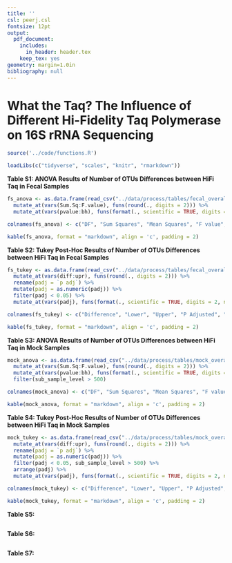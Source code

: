 ```yaml
---
title: ''
csl: peerj.csl
fontsize: 12pt
output:
  pdf_document:
    includes:
      in_header: header.tex
    keep_tex: yes
geometry: margin=1.0in
bibliography: null
---
```


# What the Taq? The Influence of Different Hi-Fidelity Taq Polymerase on 16S rRNA Sequencing

\vspace{10mm}

\begin{center}
Marc A Sze and Patrick D Schloss

\vspace{10mm}

Supplemental
\end{center}


\newpage

```r

source('../code/functions.R')

loadLibs(c("tidyverse", "scales", "knitr", "rmarkdown"))

```


**Table S1: ANOVA Results of Number of OTUs Differences between HiFi Taq in Fecal Samples**

```r

fs_anova <- as.data.frame(read_csv("../data/process/tables/fecal_overall_anova_results.csv")) %>% 
  mutate_at(vars(Sum.Sq:F.value), funs(round(., digits = 2))) %>% 
  mutate_at(vars(pvalue:bh), funs(format(., scientific = TRUE, digits = 2, nsmall = 2)))

colnames(fs_anova) <- c("DF", "Sum Squares", "Mean Squares", "F value", "P-value", "BH", "Cycle", "Sub-Sample Depth")

kable(fs_anova, format = "markdown", align = 'c', padding = 2)
```


\newpage


**Table S2: Tukey Post-Hoc Results of Number of OTUs Differences between HiFi Taq in Fecal Samples**

```r

fs_tukey <- as.data.frame(read_csv("../data/process/tables/fecal_overall_tukey_results.csv")) %>% 
  mutate_at(vars(diff:upr), funs(round(., digits = 2))) %>% 
  rename(padj = `p adj`) %>% 
  mutate(padj = as.numeric(padj)) %>% 
  filter(padj < 0.05) %>% 
  mutate_at(vars(padj), funs(format(., scientific = TRUE, digits = 2, nsmall = 2)))

colnames(fs_tukey) <- c("Difference", "Lower", "Upper", "P Adjusted", "Comparison", "Cycle", "Sub-Sample Depth")

kable(fs_tukey, format = "markdown", align = 'c', padding = 2)

```


\newpage


**Table S3: ANOVA Results of Number of OTUs Differences between HiFi Taq in Mock Samples**

```r

mock_anova <- as.data.frame(read_csv("../data/process/tables/mock_overall_anova_results.csv")) %>% 
  mutate_at(vars(Sum.Sq:F.value), funs(round(., digits = 2))) %>% 
  mutate_at(vars(pvalue:bh), funs(format(., scientific = TRUE, digits = 2, nsmall = 2))) %>% 
  filter(sub_sample_level > 500)

colnames(mock_anova) <- c("DF", "Sum Squares", "Mean Squares", "F value", "P-value", "BH", "Cycle", "Sub-Sample Depth")

kable(mock_anova, format = "markdown", align = 'c', padding = 2)
```


\newpage


**Table S4: Tukey Post-Hoc Results of Number of OTUs Differences between HiFi Taq in Mock Samples**

```r

mock_tukey <- as.data.frame(read_csv("../data/process/tables/mock_overall_tukey_results.csv")) %>% 
  mutate_at(vars(diff:upr), funs(round(., digits = 2))) %>% 
  rename(padj = `p adj`) %>% 
  mutate(padj = as.numeric(padj)) %>% 
  filter(padj < 0.05, sub_sample_level > 500) %>% 
  arrange(padj) %>% 
  mutate_at(vars(padj), funs(format(., scientific = TRUE, digits = 2, nsmall = 2)))

colnames(mock_tukey) <- c("Difference", "Lower", "Upper", "P Adjusted", "Comparison", "Cycle", "Sub-Sample Depth")

kable(mock_tukey, format = "markdown", align = 'c', padding = 2)

```


\newpage

**Table S5: **

```r


```



\newpage


**Table S6: **

```r


```

\newpage

**Table S7: **

```r




```











